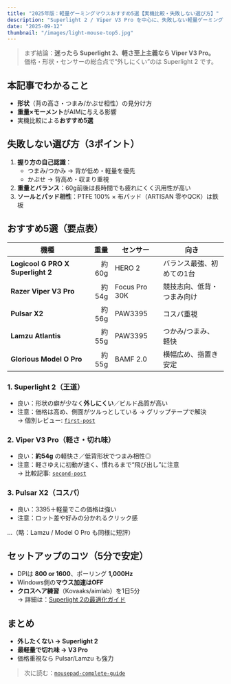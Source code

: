 ```yaml
---
title: "2025年版：軽量ゲーミングマウスおすすめ5選【実機比較・失敗しない選び方】"
description: "Superlight 2 / Viper V3 Pro を中心に、失敗しない軽量ゲーミングマウスの選び方とおすすめ5機種を実機レビューに基づいて紹介。"
date: "2025-09-12"
thumbnail: "/images/light-mouse-top5.jpg"
---
```


> まず結論：**迷ったら Superlight 2、軽さ至上主義なら Viper V3 Pro。**  
> 価格・形状・センサーの総合点で“外しにくい”のは Superlight 2 です。

## 本記事でわかること
- **形状**（背の高さ・つまみ/かぶせ相性）の見分け方
- **重量×モーメント**がAIMに与える影響
- 実機比較による**おすすめ5選**

## 失敗しない選び方（3ポイント）
1. **握り方の自己認識**：  
   - つまみ/つかみ → 背が低め・軽量を優先  
   - かぶせ → 背高め・収まり重視  
2. **重量とバランス**：60g前後は長時間でも疲れにくく汎用性が高い  
3. **ソールとパッド相性**：PTFE 100% × 布パッド（ARTISAN 零やQCK）は鉄板

## おすすめ5選（要点表）
| 機種 | 重量 | センサー | 向き |
|---|---:|---|---|
| **Logicool G PRO X Superlight 2** | 約60g | HERO 2 | バランス最強、初めての1台 |
| **Razer Viper V3 Pro** | 約54g | Focus Pro 30K | 競技志向、低背・つまみ向け |
| **Pulsar X2** | 約56g | PAW3395 | コスパ重視 |
| **Lamzu Atlantis** | 約55g | PAW3395 | つかみ/つまみ、軽快 |
| **Glorious Model O Pro** | 約55g | BAMF 2.0 | 横幅広め、指置き安定 |

### 1. Superlight 2（王道）
- 良い：形状の癖が少なく**外しにくい**／ビルド品質が高い  
- 注意：価格は高め、側面がツルっとしている → グリップテープで解決  
→ 個別レビュー: [`first-post`](/blog/first-post)

### 2. Viper V3 Pro（軽さ・切れ味）
- 良い：**約54g** の軽快さ／低背形状でつまみ相性◎  
- 注意：軽さゆえに初動が速く、慣れるまで“飛び出し”に注意  
→ 比較記事: [`second-post`](/blog/second-post)

### 3. Pulsar X2（コスパ）
- 良い：3395＋軽量でこの価格は強い  
- 注意：ロット差や好みの分かれるクリック感

…（略：Lamzu / Model O Pro も同様に短評）

## セットアップのコツ（5分で安定）
- DPIは **800 or 1600**、ポーリング **1,000Hz**  
- Windows側の**マウス加速はOFF**  
- **クロスヘア練習**（Kovaaks/aimlab）を1日5分  
→ 詳細は：[Superlight 2の最適化ガイド](/blog/superlight2-setup-tips)

## まとめ
- **外したくない → Superlight 2**
- **最軽量で切れ味 → V3 Pro**
- 価格重視なら Pulsar/Lamzu も強力

> 次に読む：[`mousepad-complete-guide`](/blog/mousepad-complete-guide)
